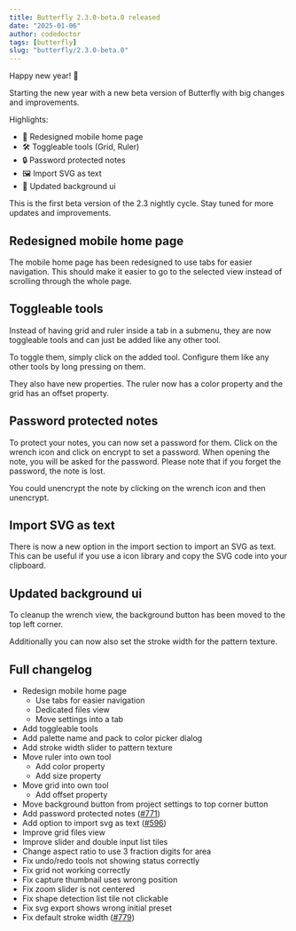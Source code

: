 ```yaml
---
title: Butterfly 2.3.0-beta.0 released
date: "2025-01-06"
author: codedoctor
tags: [butterfly]
slug: "butterfly/2.3.0-beta.0"
---
```


Happy new year! 🎉

Starting the new year with a new beta version of Butterfly with big changes and improvements.

Highlights:

- 📱 Redesigned mobile home page
- 🛠️ Toggleable tools (Grid, Ruler)
- 🔒 Password protected notes
- 🖼️ Import SVG as text
- 🎨 Updated background ui

This is the first beta version of the 2.3 nightly cycle. Stay tuned for more updates and improvements.

## Redesigned mobile home page

The mobile home page has been redesigned to use tabs for easier navigation.
This should make it easier to go to the selected view instead of scrolling through the whole page.

## Toggleable tools

Instead of having grid and ruler inside a tab in a submenu, they are now toggleable tools and can just be added like any other tool.

To toggle them, simply click on the added tool. Configure them like any other tools by long pressing on them.

They also have new properties.
The ruler now has a color property and the grid has an offset property.

## Password protected notes

To protect your notes, you can now set a password for them.
Click on the wrench icon and click on encrypt to set a password.
When opening the note, you will be asked for the password. Please note that if you forget the password, the note is lost.

You could unencrypt the note by clicking on the wrench icon and then unencrypt.

## Import SVG as text

There is now a new option in the import section to import an SVG as text.
This can be useful if you use a icon library and copy the SVG code into your clipboard.

## Updated background ui

To cleanup the wrench view, the background button has been moved to the top left corner.

Additionally you can now also set the stroke width for the pattern texture.

## Full changelog

* Redesign mobile home page
  * Use tabs for easier navigation
  * Dedicated files view
  * Move settings into a tab
* Add toggleable tools
* Add palette name and pack to color picker dialog
* Add stroke width slider to pattern texture
* Move ruler into own tool
  * Add color property
  * Add size property
* Move grid into own tool
  * Add offset property
* Move background button from project settings to top corner button
* Add password protected notes ([#771](https://github.com/LinwoodDev/Butterfly/issues/771))
* Add option to import svg as text ([#596](https://github.com/LinwoodDev/Butterfly/issues/596))
* Improve grid files view
* Improve slider and double input list tiles
* Change aspect ratio to use 3 fraction digits for area
* Fix undo/redo tools not showing status correctly
* Fix grid not working correctly
* Fix capture thumbnail uses wrong position
* Fix zoom slider is not centered
* Fix shape detection list tile not clickable
* Fix svg export shows wrong initial preset
* Fix default stroke width ([#779](https://github.com/LinwoodDev/Butterfly/issues/779))
